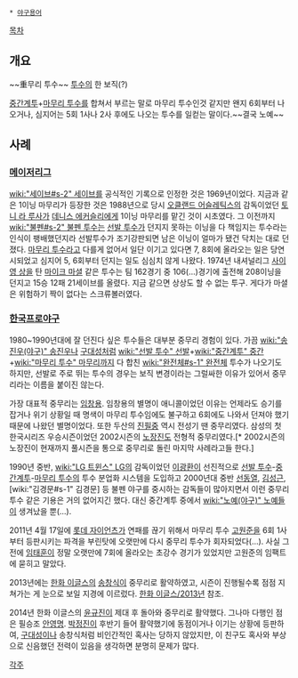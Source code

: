  * [[야구용어]]

[[목차]]
== 개요 ==
~~重무리 투수~~
[[투수]]의 한 보직(?)

[[중간계투]]+[[마무리 투수]]를 합쳐서 부르는 말로 마무리 투수인것 같지만 왠지 6회부터 나오거나, 심지어는 5회 1사나 2사 후에도 나오는 투수를 일컫는 말이다.~~결국 노예~~
== 사례 ==
=== [[메이저리그]] ===
[[wiki:"세이브#s-2" 세이브]]를 공식적인 기록으로 인정한 것은 1969년이었다. 지금과 같은 1이닝 마무리가 등장한 것은 1988년으로 당시 [[오클랜드 어슬레틱스]]의 감독이었던 [[토니 라 루사]]가 [[데니스 에커슬리]]에게 1이닝 마무리를 맡긴 것이 시초였다. 그 이전까지 [[wiki:"불펜#s-2" 불펜 투수]]는 [[선발 투수]]가 던지지 못하는 이닝을 다 책임지는 투수라는 인식이 팽배했던지라 선발투수가 조기강판되면 남은 이닝이 얼마가 됐건 닥치는 대로 던졌다. [[마무리 투수]]라고 다를게 없어서 일단 이기고 있다면 7, 8회에 올라오는 일은 당연시되었고 심지어 5, 6회부터 던지는 일도 심심치 않게 나왔다. 1974년 내셔널리그 [[사이 영 상]]을 탄 [[마이크 마셜]] 같은 투수는 팀 162경기 중 106(…)경기에 출전해 208이닝을 던지고 15승 12패 21세이브를 올렸다. 지금 같으면 상상도 할 수 없는 투구. 게다가 마셜은 위험하기 짝이 없다는 스크류볼러였다.

=== [[한국프로야구]] ===
1980~1990년대에 잘 던진다 싶은 투수들은 대부분 중무리 경험이 있다. 가끔 [[wiki:"송진우(야구)" 송진우]]나 [[구대성]]처럼 [[wiki:"선발 투수" 선발]]+[[wiki:"중간계투" 중간]]+[[wiki:"마무리 투수" 마무리]]까지 다 합친 [[wiki:"완전체#s-1" 완전체]] 투수가 나오기도 하지만, 선발로 주로 뛰는 투수의 경우는 보직 변경이라는 그럴싸한 이유가 있어서 중무리라는 이름을 붙이진 않는다.  

가장 대표적 중무리는 [[임창용]]. 임창용의 별명이 애니콜이었던 이유는 언제라도 승기를 잡거나 위기 상황일 때 명색이 마무리 투수임에도 불구하고 6회에도 나와서 던져야 했기 때문에 나왔던 별명이었다. 또한 두산의 [[진필중]] 역시 전성기 땐 중무리였다. 삼성의 첫 한국시리즈 우승시즌이었던 2002시즌의 [[노장진]]도 전형적 중무리였다.[* 2002시즌의 노장진이 현재까지 풀시즌을 통으로 중무리로 돌린 마지막 사례라고들 한다.]

1990년 중반, [[wiki:"LG 트윈스" LG]]의 감독이었던 [[이광환]]이 선진적으로 [[선발 투수]]-[[중간계투]]-[[마무리 투수]]의 투수 분업화 시스템을 도입하고 2000년대 중반 [[선동열]], [[김성근]], [wiki:"김경문#s-1" 김경문] 등 불펜 야구를 중시하는 감독들이 많아지면서 이런 중무리 투수 같은 기용은 거의 없어지긴 했다. 대신 중간계투 중에서 [[wiki:"노예(야구)" 노예]]들이 생겨났을 뿐(…).

2011년 4월 17일에 [[롯데 자이언츠]]가 연패를 끊기 위해서 마무리 투수 [[고원준]]을 6회 1사부터 등판시키는 파격을 부린탓에 오랫만에 다시 중무리 투수가 회자되었다(…). 사실 그 전에 [[임태훈]]이 정말 오랫만에 7회에 올라오는 초강수 경기가 있었지만 고원준의 임팩트에 묻히고 말았다.

2013년에는 [[한화 이글스]]의 [[송창식(야구선수)|송창식]]이 중무리로 활약하였고, 시즌이 진행될수록 점점 지쳐가는 게 눈으로 보일 지경에 이르렀다. [[한화 이글스/2013년]] 참조.

2014년 한화 이글스의 [[윤규진]]이 제대 후 돌아와 중무리로 활약했다. 그나마 다행인 점은 필승조 [[안영명]]. [[박정진]]이 후반기 들어 활약했기에 동점이거나 이기는 상황에 등판하여, [[구대성]]이나 송창식처럼 비인간적인 혹사는 당하지 않았지만, 이 친구도 혹사와 부상으로 신음했던 전력이 있음을 생각하면 분명히 문제가 많다.

[[각주]]
